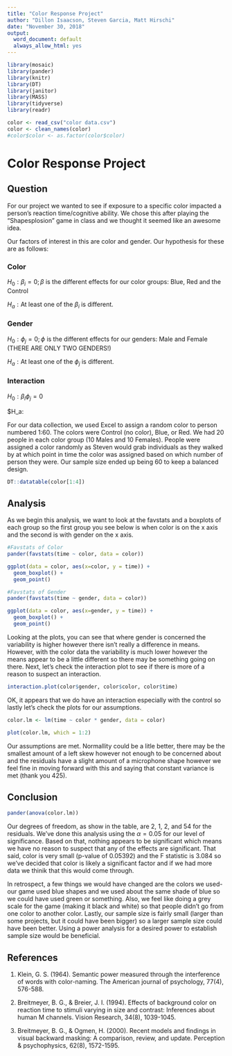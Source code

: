 ```yaml
---
title: "Color Response Project"
author: "Dillon Isaacson, Steven Garcia, Matt Hirschi"
date: "November 30, 2018"
output:
  word_document: default
  always_allow_html: yes
---
```


```r
library(mosaic)
library(pander)
library(knitr)
library(DT)
library(janitor)
library(MASS)
library(tidyverse)
library(readr)

color <- read_csv("color data.csv")
color <- clean_names(color)
#color$color <- as.factor(color$color)

```

# Color Response Project {.tabset}

## Question

For our project we wanted to see if exposure to a specific color impacted a person's reaction time/cognitive ability. We chose this after playing the "Shapesplosion" game in class and we thought it seemed like an awesome idea.

Our factors of interest in this are color and gender. Our hypothesis for these are as follows:

### Color

$H_0: \beta_i = 0; \beta \text{ is the different effects for our color groups: Blue, Red and the Control}$

$H_a: \text{At least one of the } \beta_i \text{ is different.}$

### Gender

$H_0: \phi_j = 0; \phi \text{ is the different effects for our genders: Male and Female (THERE ARE ONLY TWO GENDERS!)}$

$H_a: \text{At least one of the } \phi_j \text{ is different.}$

### Interaction

$H_0: \beta_i \phi_j = 0$

$H_a: \text{At least one of the interaction terms is different.}

For our data collection, we used Excel to assign a random color to person numbered 1:60. The colors were Control (no color), Blue, or Red. We had 20 people in each color group (10 Males and 10 Females). People were assigned a color randomly as Steven would grab individuals as they walked by at which point in time the color was assigned based on which number of person they were. Our sample size ended up being 60 to keep a balanced design.



```r
DT::datatable(color[1:4])
```

## Analysis

As we begin this analysis, we want to look at the favstats and a boxplots of each group so the first group you see below is when color is on the x axis and the second is with gender on the x axis.

```r
#Favstats of Color
pander(favstats(time ~ color, data = color))

ggplot(data = color, aes(x=color, y = time)) + 
  geom_boxplot() + 
  geom_point()

#Favstats of Gender
pander(favstats(time ~ gender, data = color))

ggplot(data = color, aes(x=gender, y = time)) + 
  geom_boxplot() + 
  geom_point()
```

Looking at the plots, you can see that where gender is concerned the variability is higher however there isn't really a difference in means. However, with the color data the variability is much lower however the means appear to be a little different so there may be something going on there. Next, let's check the interaction plot to see if there is more of a reason to suspect an interaction.

```r
interaction.plot(color$gender, color$color, color$time)
```

OK, it appears that we do have an interaction especially with the control so lastly let's check the plots for our assumptions.

```r
color.lm <- lm(time ~ color * gender, data = color)

plot(color.lm, which = 1:2)
```

Our assumptions are met. Normallity could be a litle better, there may be the smallest amount of a left skew however not enough to be concerned about and the residuals have a slight amount of a microphone shape however we feel fine in moving forward with this and saying that constant variance is met (thank you 425).

## Conclusion

```r
pander(anova(color.lm))
```

Our degrees of freedom, as show in the table, are 2, 1, 2, and 54 for the residuals. We've done this analysis using the $\alpha = 0.05$ for our level of significance. Based on that, nothing appears to be significant which means we have no reason to suspect that any of the effects are significant. That said, color is very small (p-value of 0.05392) and the F statistic is 3.084 so we've decided that color is likely a significant factor and if we had more data we thinik that this would come through.

In retrospect, a few things we would have changed are the colors we used-our game used blue shapes and we used about the same shade of blue so we could have used green or something. Also, we feel like doing a grey scale for the game (making it black and white) so that people didn't go from one color to another color. Lastly, our sample size is fairly small (larger than some projects, but it could have been bigger) so a larger sample size could have been better. Using a power analysis for a desired power to establish sample size would be beneficial.

## References

1. Klein, G. S. (1964). Semantic power measured through the interference of words with color-naming. The American journal of psychology, 77(4), 576-588.

2. Breitmeyer, B. G., & Breier, J. I. (1994). Effects of background color on reaction time to stimuli varying in size and contrast: Inferences about human M channels. Vision Research, 34(8), 1039-1045.

3. Breitmeyer, B. G., & Ogmen, H. (2000). Recent models and findings in visual backward masking: A comparison, review, and update. Perception & psychophysics, 62(8), 1572-1595.

